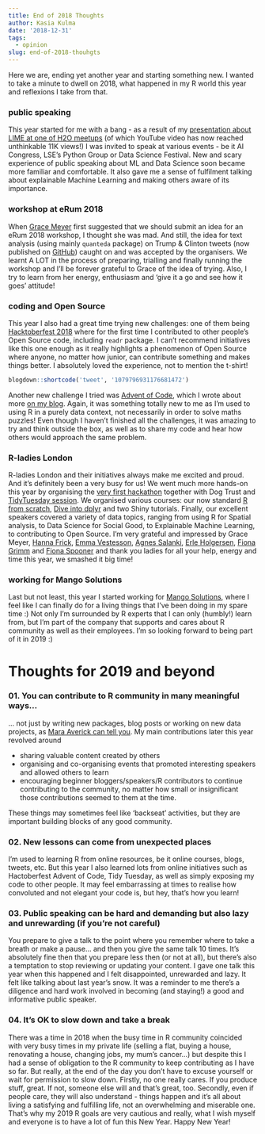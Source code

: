 ```yaml
---
title: End of 2018 Thoughts
author: Kasia Kulma
date: '2018-12-31'
tags:
  - opinion
slug: end-of-2018-thouhgts
---
```


Here we are, ending yet another year and starting something new. I wanted to take a minute to dwell on 2018, what happened in my R world this year and reflexions I take from that.   


### public speaking 

This year started for me with a bang - as a result of my [presentation about LIME at one of H2O meetups](https://www.youtube.com/watch?v=CY3t11vuuOM&t=2003s) (of which YouTube video has now reached unthinkable 11K views!) I was invited to speak at various events - be it AI Congress, LSE's Python Group or Data Science Festival. New and scary experience of public speaking about ML and Data Science soon became more familiar and comfortable. It also gave me a sense of fulfilment talking about explainable Machine Learning and making others aware of its importance.   

### workshop at eRum 2018

When [Grace Meyer](https://www.linkedin.com/in/grace-meyer-b039803b/) first suggested that we should submit an idea for an eRum 2018 workshop, I thought she was mad. And still, the idea for text analysis (using mainly `quanteda` package) on Trump & Clinton tweets (now published on [GitHub](https://github.com/KKulma/2018_eRum_TextClassification_workshop)) caught on and was accepted by the organisers. We learnt A LOT in the process of preparing, trialling and finally running the workshop and I'll be forever grateful to Grace of the idea of trying. Also, I try to learn from her energy, enthusiasm and 'give it a go and see how it goes' attitude! 

### coding and Open Source
This year I also had a great time trying new challenges: one of them being [Hacktoberfest 2018](https://hacktoberfest.digitalocean.com/) where for the first time I contributed to other people's Open Source code, including `readr` package. I can't recommend initiatives like this one enough as it really highlights a phenomenon of Open Source where anyone, no matter how junior, can contribute something and makes things better. I absolutely loved the experience, not to mention the t-shirt!

```r
blogdown::shortcode('tweet', '1079796931176681472')
```


Another new challenge I tried was [Advent of Code](https://adventofcode.com/), which I wrote about more [on my blog](https://r-tastic.co.uk/post/advent-of-code-in-r-day-1/). Again, it was something totally new to me as I'm used to using R in a purely data context, not necessarily in order to solve maths puzzles! Even though I haven't finished all the challenges, it was amazing to try and think outside the box, as well as to share my code and hear how others would approach the same problem.   

### R-ladies London 

R-ladies London and their initiatives always make me excited and proud. And it's definitely been a very busy for us! We went much more hands-on this year by organising the [very first hackathon](https://www.meetup.com/rladies-london/events/253352011/) together with Dog Trust and [TidyTuesday session](https://www.meetup.com/rladies-london/events/256553328/). We organised various courses: our now standard [R from scratch](https://www.meetup.com/rladies-london/events/247492507/), [Dive into dplyr](https://www.meetup.com/rladies-london/events/247712800/) and two Shiny tutorials. Finally, our excellent speakers covered a variety of data topics, ranging from using R for Spatial analysis, to Data Science for Social Good, to Explainable Machine Learning, to contributing to Open Source. I'm very grateful and impressed by Grace Meyer, [Hanna Frick](https://twitter.com/hfcfrick), [Emma Vestesson](https://twitter.com/Gummifot), [Agnes Salanki](https://twitter.com/salankia), [Erle Holgersen](https://twitter.com/wuergh), [Fiona Grimm](https://twitter.com/fiona_grimm) and [Fiona Spooner](https://twitter.com/f_spooner) and thank you ladies for all your help, energy and time this year, we smashed it big time!  

### working for Mango Solutions 

Last but not least, this year I started working for [Mango Solutions](https://twitter.com/MangoTheCat), where I feel like I can finally do for a living things that I've been doing in my spare time :) Not only I'm surrounded by R experts that I can only (humbly!) learn from, but I'm part of the company that supports and cares about R community as well as their employees. I'm so looking forward to being part of it in 2019 :)


# Thoughts for 2019 and beyond

### 01. You can contribute to R community in many meaningful ways... 

... not just by writing new packages, blog posts or working on new data projects, as [Mara Averick can tell you](https://www.rstudio.com/resources/videos/phrasing-communicating-data-science-through-tweets-gifs-and-classic-misdirection/). My main contributions later this year revolved around 

 - sharing valuable content created by others 
 - organising and co-organising events that promoted interesting speakers and allowed others to learn
 - encouraging beginner bloggers/speakers/R contributors to continue contributing to the community, no matter how small or insignificant those contributions seemed to them at the time. 
 
These things may sometimes feel like 'backseat' activities, but they are important building blocks of any good community.

### 02. New lessons can come from unexpected places 

I'm used to learning R from online resources, be it online courses, blogs, tweets, etc. But this year I also learned lots from online initiatives such as Hactoberfest
Advent of Code, Tidy Tuesday, as well as simply exposing my code to other people. It may feel embarrassing at times to realise how convoluted and not elegant your code is, but hey, that's how you learn!


### 03. Public speaking can be hard and demanding but also lazy and unrewarding (if you're not careful)

You prepare to give a talk to the point where you remember where to take a breath or make a pause... and then you give the same talk 10 times. It's absolutely fine then that you prepare less then (or not at all), but there's also a temptation to stop reviewing or updating your content. I gave one talk this year when this happened and I felt disappointed, unrewarded and lazy. It felt like talking about last year's snow. It was a reminder to me there's a diligence and hard work involved in becoming (and staying!) a good and informative public speaker.   


### 04. It's OK to slow down and take a break
There was a time in 2018 when the busy time in R community coincided with very busy times in my private life (selling a flat, buying a house, renovating a house, changing jobs, my mum's cancer...) but despite this I had a sense of obligation to the R community to keep contributing as I have so far. But really, at the end of the day you don't have to excuse yourself or wait for permission to slow down. Firstly, no one really cares. If you produce stuff, great. If not, someone else will and that's great, too. Secondly, even if people care, they will also understand - things happen and it's all about living a satisfying and fulfilling life, not an overwhelming and miserable one. That's why my 2019 R goals are very cautious and really, what I wish myself and everyone is to have a lot of fun this New Year. Happy New Year!
